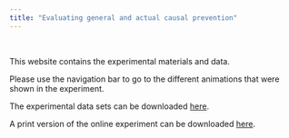 ```yaml
---
title: "Evaluating general and actual causal prevention"
---
```


<br>

This website contains the experimental materials and data.

Please use the navigation bar to go to the different animations that were shown in the experiment.

The experimental data sets can be downloaded [here](exp_data.html).

A print version of the online experiment can be downloaded [here](data_files/print_version_anonymized.pdf).

